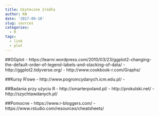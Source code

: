 ```yaml
---
title: Użyteczne źródła
author: KW
date: '2017-09-10'
slug: sources
categories:
  - R
tags:
  - link
  - plot
---
```


##GGplot
- https://learnr.wordpress.com/2010/03/23/ggplot2-changing-the-default-order-of-legend-labels-and-stacking-of-data/
- http://ggplot2.tidyverse.org/
- http://www.cookbook-r.com/Graphs/

##Kursy R'owe
- http://www.pogromcydanych.icm.edu.pl/
-

##Badania przy użyciu R
- http://smarterpoland.pl/
- http://prokulski.net/
- http://szychtawdanych.pl/

##Pomocne
- https://www.r-bloggers.com/
- https://www.rstudio.com/resources/cheatsheets/